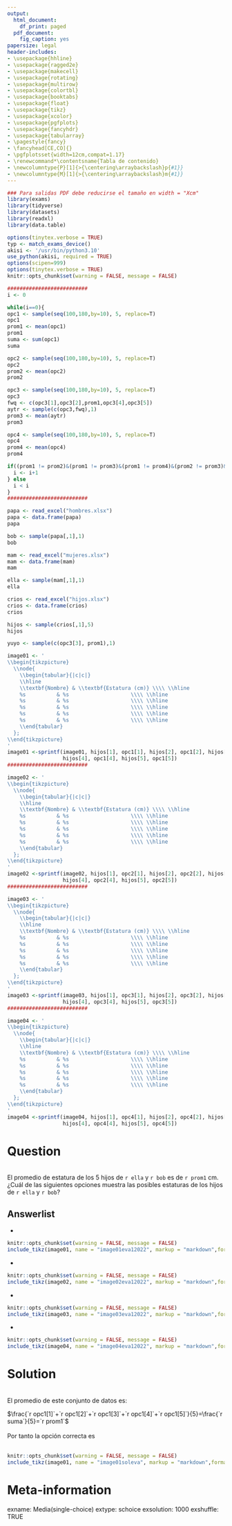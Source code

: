 ```yaml
---
output:
  html_document:
    df_print: paged
  pdf_document:
    fig_caption: yes
papersize: legal
header-includes:
- \usepackage{hhline}
- \usepackage{ragged2e}
- \usepackage{makecell}
- \usepackage{rotating}
- \usepackage{multirow}
- \usepackage{colortbl}
- \usepackage{booktabs}
- \usepackage{float}
- \usepackage{tikz}
- \usepackage{xcolor}
- \usepackage{pgfplots}
- \usepackage{fancyhdr}
- \usepackage{tabularray}
- \pagestyle{fancy}
- \fancyhead[CE,CO]{}
- \pgfplotsset{width=12cm,compat=1.17}
- \renewcommand*\contentsname{Tabla de contenido}
- \newcolumntype{P}[1]{>{\centering\arraybackslash}p{#1}}
- \newcolumntype{M}[1]{>{\centering\arraybackslash}m{#1}}
---
```


```r
### Para salidas PDF debe reducirse el tamaño en width = "Xcm"
library(exams)
library(tidyverse)
library(datasets)
library(readxl)
library(data.table)

options(tinytex.verbose = TRUE)
typ <- match_exams_device()
akisi <- '/usr/bin/python3.10'
use_python(akisi, required = TRUE)
options(scipen=999)
options(tinytex.verbose = TRUE)
knitr::opts_chunk$set(warning = FALSE, message = FALSE)

##########################
i <- 0

while(i==0){
opc1 <- sample(seq(100,180,by=10), 5, replace=T)
opc1
prom1 <- mean(opc1)
prom1
suma <- sum(opc1)
suma

opc2 <- sample(seq(100,180,by=10), 5, replace=T)
opc2
prom2 <- mean(opc2)
prom2

opc3 <- sample(seq(100,180,by=10), 5, replace=T)
opc3
fwq <- c(opc3[1],opc3[2],prom1,opc3[4],opc3[5])
aytr <- sample(c(opc3,fwq),1)
prom3 <- mean(aytr)
prom3

opc4 <- sample(seq(100,180,by=10), 5, replace=T)
opc4
prom4 <- mean(opc4)
prom4

if((prom1 != prom2)&(prom1 != prom3)&(prom1 != prom4)&(prom2 != prom3)&(prom2 != prom4)&(prom3 != prom4)){
  i <- i+1
} else
  i < i
}
##########################

papa <- read_excel("hombres.xlsx")
papa <- data.frame(papa)
papa

bob <- sample(papa[,1],1)
bob

mam <- read_excel("mujeres.xlsx")
mam <- data.frame(mam)
mam

ella <- sample(mam[,1],1)
ella

crios <- read_excel("hijos.xlsx")
crios <- data.frame(crios)
crios

hijos <- sample(crios[,1],5)
hijos

yuyo <- sample(c(opc3[3], prom1),1)

image01 <- '
\\begin{tikzpicture}
  \\node{
    \\begin{tabular}{|c|c|}
    \\hline
    \\textbf{Nombre} & \\textbf{Estatura (cm)} \\\\ \\hline
    %s          & %s                    \\\\ \\hline
    %s          & %s                    \\\\ \\hline
    %s          & %s                    \\\\ \\hline
    %s          & %s                    \\\\ \\hline
    %s          & %s                    \\\\ \\hline
    \\end{tabular}
  };
\\end{tikzpicture}
'
image01 <-sprintf(image01, hijos[1], opc1[1], hijos[2], opc1[2], hijos[3], opc1[3],
                  hijos[4], opc1[4], hijos[5], opc1[5])
##########################

image02 <- '
\\begin{tikzpicture}
  \\node{
    \\begin{tabular}{|c|c|}
    \\hline
    \\textbf{Nombre} & \\textbf{Estatura (cm)} \\\\ \\hline
    %s          & %s                    \\\\ \\hline
    %s          & %s                    \\\\ \\hline
    %s          & %s                    \\\\ \\hline
    %s          & %s                    \\\\ \\hline
    %s          & %s                    \\\\ \\hline
    \\end{tabular}
  };
\\end{tikzpicture}
'
image02 <-sprintf(image02, hijos[1], opc2[1], hijos[2], opc2[2], hijos[3], opc2[3],
                  hijos[4], opc2[4], hijos[5], opc2[5])
##########################

image03 <- '
\\begin{tikzpicture}
  \\node{
    \\begin{tabular}{|c|c|}
    \\hline
    \\textbf{Nombre} & \\textbf{Estatura (cm)} \\\\ \\hline
    %s          & %s                    \\\\ \\hline
    %s          & %s                    \\\\ \\hline
    %s          & %s                    \\\\ \\hline
    %s          & %s                    \\\\ \\hline
    %s          & %s                    \\\\ \\hline
    \\end{tabular}
  };
\\end{tikzpicture}
'
image03 <-sprintf(image03, hijos[1], opc3[1], hijos[2], opc3[2], hijos[3], yuyo,
                  hijos[4], opc3[4], hijos[5], opc3[5])
##########################

image04 <- '
\\begin{tikzpicture}
  \\node{
    \\begin{tabular}{|c|c|}
    \\hline
    \\textbf{Nombre} & \\textbf{Estatura (cm)} \\\\ \\hline
    %s          & %s                    \\\\ \\hline
    %s          & %s                    \\\\ \\hline
    %s          & %s                    \\\\ \\hline
    %s          & %s                    \\\\ \\hline
    %s          & %s                    \\\\ \\hline
    \\end{tabular}
  };
\\end{tikzpicture}
'
image04 <-sprintf(image04, hijos[1], opc4[1], hijos[2], opc4[2], hijos[3], opc4[3],
                  hijos[4], opc4[4], hijos[5], opc4[5])

```


Question
========
\
 El promedio de estatura de los 5 hijos de `r ella` y `r bob` es de `r prom1` cm. ¿Cuál de las siguientes opciones muestra las posibles estaturas de los hijos de `r ella` y `r bob`?\

Answerlist
----------

- 
<br/> 
```r
knitr::opts_chunk$set(warning = FALSE, message = FALSE) 
include_tikz(image01, name = "image01eva12022", markup = "markdown",format = typ, library = c("3d", "babel"), packages=c("tikz","xcolor"),width = "4.5cm")
```

- 
<br/> 
```r
knitr::opts_chunk$set(warning = FALSE, message = FALSE) 
include_tikz(image02, name = "image02eva12022", markup = "markdown",format = typ, library = c("3d", "babel"), packages=c("tikz","xcolor"),width = "4.5cm")
```

- 
<br/> 
```r
knitr::opts_chunk$set(warning = FALSE, message = FALSE) 
include_tikz(image03, name = "image03eva12022", markup = "markdown",format = typ, library = c("3d", "babel"), packages=c("tikz","xcolor"),width = "4.5cm")
```

- 
<br/> 
```r
knitr::opts_chunk$set(warning = FALSE, message = FALSE) 
include_tikz(image04, name = "image04eva12022", markup = "markdown",format = typ, library = c("3d", "babel"), packages=c("tikz","xcolor"),width = "4.5cm")
```

Solution
========
\
El promedio de este conjunto de datos es:\

$\frac{`r opc1[1]`+`r opc1[2]`+`r opc1[3]`+`r opc1[4]`+`r opc1[5]`}{5}=\frac{`r suma`}{5}=`r prom1`$\
\
Por tanto la opción correcta es\
\
```r
knitr::opts_chunk$set(warning = FALSE, message = FALSE) 
include_tikz(image01, name = "image01soleva", markup = "markdown",format = typ, library = c("3d", "babel"), packages=c("tikz","xcolor"),width = "4.5cm")
```

Meta-information
================

exname: Media(single-choice)
extype: schoice
exsolution: 1000
exshuffle: TRUE